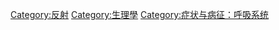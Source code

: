 [[Category:反射|Category:反射]]
[[Category:生理學|Category:生理學]]
[[Category:症状与病征：呼吸系统|Category:症状与病征：呼吸系统]]
